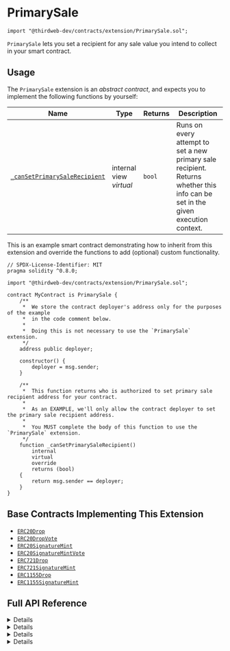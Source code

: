 
# PrimarySale

```solidity
import "@thirdweb-dev/contracts/extension/PrimarySale.sol";
```

`PrimarySale` lets you set a recipient for any sale value you intend to collect in your smart contract.

<GithubButtonLink href="https://github.com/thirdweb-dev/contracts/blob/main/contracts/extension/PrimarySale.sol" />

## Usage

The `PrimarySale` extension is an _abstract contract_, and expects you to implement the following functions by yourself:

| Name                                                                                                         | Type                    | Returns | Description                                                                                                                     |
| ------------------------------------------------------------------------------------------------------------ | ----------------------- | ------- | ------------------------------------------------------------------------------------------------------------------------------- |
| [`_canSetPrimarySaleRecipient`](/contracts/build/extensions/general/PrimarySale#_cansetprimarysalerecipient) | internal view _virtual_ | `bool`  | Runs on every attempt to set a new primary sale recipient. Returns whether this info can be set in the given execution context. |

This is an example smart contract demonstrating how to inherit from this extension and override the functions to add (optional) custom functionality.

```solidity
// SPDX-License-Identifier: MIT
pragma solidity ^0.8.0;

import "@thirdweb-dev/contracts/extension/PrimarySale.sol";

contract MyContract is PrimarySale {
    /**
     *  We store the contract deployer's address only for the purposes of the example
     *  in the code comment below.
     *
     *  Doing this is not necessary to use the `PrimarySale` extension.
     */
    address public deployer;

    constructor() {
        deployer = msg.sender;
    }

    /**
     *  This function returns who is authorized to set primary sale recipient address for your contract.
     *
     *  As an EXAMPLE, we'll only allow the contract deployer to set the primary sale recipient address.
     *
     *  You MUST complete the body of this function to use the `PrimarySale` extension.
     */
    function _canSetPrimarySaleRecipient()
        internal
        virtual
        override
        returns (bool)
    {
        return msg.sender == deployer;
    }
}
```

## Base Contracts Implementing This Extension

- [`ERC20Drop`](/solidity/base-contracts/erc20drop)
- [`ERC20DropVote`](/solidity/base-contracts/erc20dropvote)
- [`ERC20SignatureMint`](/solidity/base-contracts/erc20signaturemint)
- [`ERC20SignatureMintVote`](/solidity/base-contracts/erc20signaturemintvote)
- [`ERC721Drop`](/contracts/build/base-contracts/erc-721/drop)
- [`ERC721SignatureMint`](/contracts/build/base-contracts/erc-721/signature-mint)
- [`ERC1155Drop`](/contracts/build/base-contracts/erc-1155/drop)
- [`ERC1155SignatureMint`](/solidity/base-contracts/erc1155signaturemint)

## Full API Reference

<Details summary="primarySaleRecipient">
<div>

```solidity
function primarySaleRecipient() public view returns (address);
```

- Returns the primary sale recipient address stored in the contract.
- Set this value using the `setPrimarySaleRecipient` function.

</div>
</Details>

<Details summary="setPrimarySaleRecipient">
<div>

```solidity
function setPrimarySaleRecipient(address saleRecipient) external;
```

- Lets an authorized wallet set the primary sale recipient address.
- Parameter `saleRecipient`: The address to set as the new primary sale recipient.
- The `_canSetPrimarySaleRecipient` function is run on every call to this function. If the return value of `_canSetPrimarySaleRecipient` is `false`, the `setPrimarySaleRecipient` call will revert.

</div>
</Details>

<Details summary="_setupPrimarySaleRecipient">
<div>

```solidity
function _setupPrimarySaleRecipient(address saleRecipient) internal;
```

- Sets the primary sale recipient.
- Parameter `saleRecipient`: The address to set as the new primary sale recipient.
- The `_canSetPrimarySaleRecipient` function is _not_ run on a call to this function.

</div>
</Details>

<Details summary="_canSetPrimarySaleRecipient">
<div>

```solidity
function _canSetPrimarySaleRecipient() internal view virtual returns (bool);
```

- Runs on every `setPrimarySaleRecipient` function call.
- Returns whether a new primary sale recipient can be set in the given execution context.
- For example, this function can check whether the wallet calling `setPrimarySaleRecipient` is the contract owner, and enforce that only the current owner should be able to successfully call `setPrimarySaleRecipient`.

</div>
</Details>
